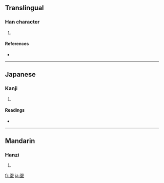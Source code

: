 ==Translingual==

===Han character===
{{Han char|rn=32|rad=土|as=08|sn=11|four=|canj=水心土 (EPG)}}

# {{defn|Han}}

====References====
* {{Han ref|kx=0231.200|dkj=05204|dj=0468.120|hdz=10458.020|uh=57FF|ud=22527}}

----

==Japanese==

===Kanji===
{{ja-kanji|grade=|rs=土08}}

# {{defn|Japanese}}

====Readings====
* {{ja-readings|on=[[でい]] (dei), [[ない]] (nai), [[はん]] (han), [[ばん]] (ban)|kun=[[ぬる]] (nuru), [[こて]] (kote), [[ぬからみ]] (nukarami)}}

----

==Mandarin==

===Hanzi===
{{cmn-hanzi|pin=[[ní]] ([[ni2]])|wg=ni<sup>2</sup>}}

# {{defn|Mandarin}}

[[fr:埿]]
[[ja:埿]]